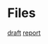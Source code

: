 = Files =
[[file:~/Documents/05_meetings/10_research_group/2017-08-25/draft.odp|draft]]
[[file:~/Documents/05_meetings/10_research_group/2017-08-25/report_20170825.pdf|report]]
